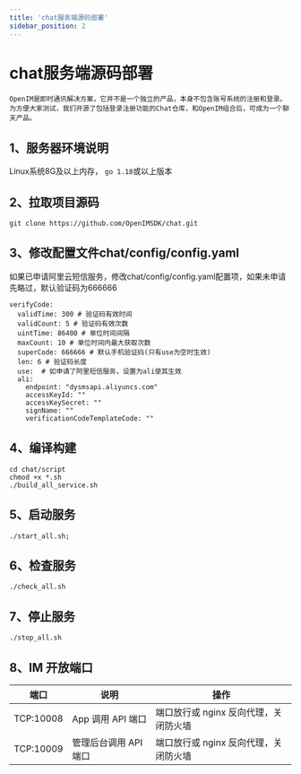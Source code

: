 ```yaml
---
title: 'chat服务端源码部署'
sidebar_position: 2
---
```


# chat服务端源码部署


```
OpenIM是即时通讯解决方案，它并不是一个独立的产品，本身不包含账号系统的注册和登录。
为方便大家测试，我们开源了包括登录注册功能的Chat仓库，和OpenIM组合后，可成为一个聊天产品。
```

## 1、服务器环境说明
Linux系统8G及以上内存，
`go 1.18`或以上版本


## 2、拉取项目源码

```
git clone https://github.com/OpenIMSDK/chat.git
```

## 3、修改配置文件chat/config/config.yaml


如果已申请阿里云短信服务，修改chat/config/config.yaml配置项，如果未申请先略过，默认验证码为666666

```
verifyCode:
  validTime: 300 # 验证码有效时间
  validCount: 5 # 验证码有效次数
  uintTime: 86400 # 单位时间间隔
  maxCount: 10 # 单位时间内最大获取次数
  superCode: 666666 # 默认手机验证码(只有use为空时生效)
  len: 6 # 验证码长度
  use:  # 如申请了阿里短信服务，设置为ali使其生效
  ali:
    endpoint: "dysmsapi.aliyuncs.com"
    accessKeyId: ""
    accessKeySecret: ""
    signName: ""
    verificationCodeTemplateCode: ""

```




## 4、编译构建

```
cd chat/script
chmod +x *.sh
./build_all_service.sh
```


## 5、启动服务
```
./start_all.sh; 
```

## 6、检查服务

```
./check_all.sh
```

## 7、停止服务
```
./stop_all.sh
```




## 8、IM 开放端口

| 端口      | 说明                  | 操作                                  |
| --------- | --------------------- | ------------------------------------- |
| TCP:10008 | App 调用 API 端口     | 端口放行或 nginx 反向代理，关闭防火墙 |
| TCP:10009 | 管理后台调用 API 端口 | 端口放行或 nginx 反向代理，关闭防火墙 |

	